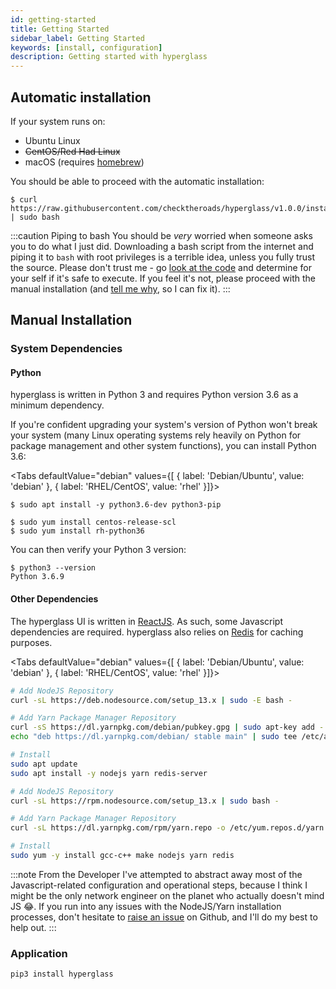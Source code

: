 ```yaml
---
id: getting-started
title: Getting Started
sidebar_label: Getting Started
keywords: [install, configuration]
description: Getting started with hyperglass
---
```



## Automatic installation

If your system runs on:

- Ubuntu Linux
- ~~CentOS/Red Had Linux~~
- macOS (requires [homebrew](https://brew.sh))

You should be able to proceed with the automatic installation:

```shell-session
$ curl https://raw.githubusercontent.com/checktheroads/hyperglass/v1.0.0/install.sh | sudo bash
```

:::caution Piping to bash
You should be <i>very</i> worried when someone asks you to do what I just did. Downloading a bash script from the internet and piping it to `bash` with root privileges is a terrible idea, unless you fully trust the source. Please don't trust me - go [look at the code](https://github.com/checktheroads/hyperglass/blob/v1.0.0/install.sh) and determine for your self if it's safe to execute. If you feel it's not, please proceed with the manual installation (and [tell me why](https://github.com/checktheroads/hyperglass/issues), so I can fix it).
:::

## Manual Installation

### System Dependencies

#### Python
hyperglass is written in Python 3 and requires Python version 3.6 as a minimum dependency.

If you're confident upgrading your system's version of Python won't break your system (many Linux operating systems rely heavily on Python for package management and other system functions), you can install Python 3.6:

<Tabs
  defaultValue="debian"
  values={[
    { label: 'Debian/Ubuntu', value: 'debian' },
    { label: 'RHEL/CentOS', value: 'rhel' }]}>

<TabItem value="debian">

```shell-session
$ sudo apt install -y python3.6-dev python3-pip
```

</TabItem>

<TabItem value="rhel">

```shell-session
$ sudo yum install centos-release-scl
$ sudo yum install rh-python36
```

</TabItem>

</Tabs>

You can then verify your Python 3 version:

```shell-session
$ python3 --version
Python 3.6.9
```

#### Other Dependencies
The hyperglass UI is written in [ReactJS](https://reactjs.org/). As such, some Javascript dependencies are required. hyperglass also relies on [Redis](https://redis.io/) for caching purposes.

<Tabs
  defaultValue="debian"
  values={[
    { label: 'Debian/Ubuntu', value: 'debian' },
    { label: 'RHEL/CentOS', value: 'rhel' }]}>

<TabItem value="debian">

```bash
# Add NodeJS Repository
curl -sL https://deb.nodesource.com/setup_13.x | sudo -E bash -

# Add Yarn Package Manager Repository
curl -sS https://dl.yarnpkg.com/debian/pubkey.gpg | sudo apt-key add -
echo "deb https://dl.yarnpkg.com/debian/ stable main" | sudo tee /etc/apt/sources.list.d/yarn.list

# Install
sudo apt update
sudo apt install -y nodejs yarn redis-server
```

</TabItem>

<TabItem value="rhel">

```bash
# Add NodeJS Repository
curl -sL https://rpm.nodesource.com/setup_13.x | sudo bash -

# Add Yarn Package Manager Repository
curl -sL https://dl.yarnpkg.com/rpm/yarn.repo -o /etc/yum.repos.d/yarn.repo

# Install
sudo yum -y install gcc-c++ make nodejs yarn redis
```

</TabItem>

</Tabs>

:::note From the Developer
I've attempted to abstract away most of the Javascript-related configuration and operational steps, because I think I might be the only network engineer on the planet who actually doesn't mind JS 😂. If you run into any issues with the NodeJS/Yarn installation processes, don't hesitate to [raise an issue](https://github.com/checktheroads/hyperglass/issues) on Github, and I'll do my best to help out.
:::

### Application 

```bash
pip3 install hyperglass
```
